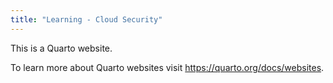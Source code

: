 ```yaml
---
title: "Learning - Cloud Security"
---
```


This is a Quarto website.

To learn more about Quarto websites visit <https://quarto.org/docs/websites>.
